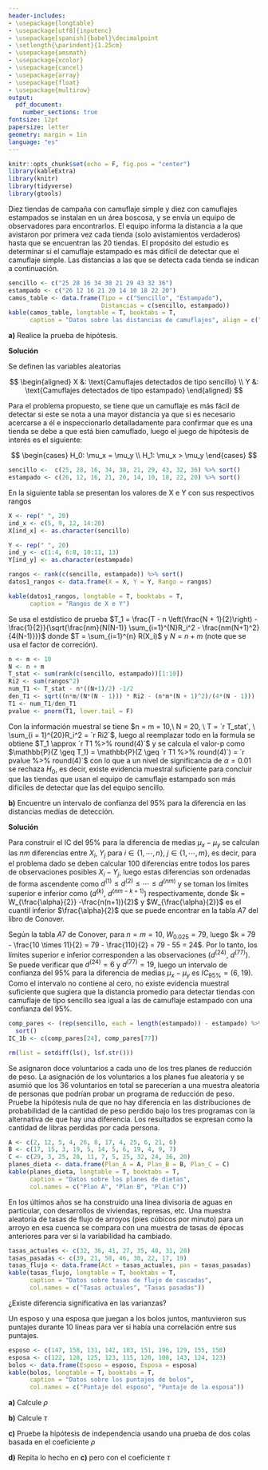 ```yaml
---
header-includes:
- \usepackage{longtable}
- \usepackage[utf8]{inputenc}
- \usepackage[spanish]{babel}\decimalpoint
- \setlength{\parindent}{1.25cm}
- \usepackage{amsmath}
- \usepackage{xcolor}
- \usepackage{cancel}
- \usepackage{array}
- \usepackage{float}
- \usepackage{multirow}
output:
  pdf_document:
    number_sections: true
fontsize: 12pt
papersize: letter
geometry: margin = 1in
language: "es"
---
```


```r
knitr::opts_chunk$set(echo = F, fig.pos = "center")
library(kableExtra)
library(knitr)
library(tidyverse)
library(gtools)
```

\input{PortadaNP}
\thispagestyle{empty}
\tableofcontents

\newpage

\pagestyle{myheadings}
\setcounter{page}{3}

\section{Ejercicio 5.1.6)} 

Diez tiendas de campaña con camuflaje simple y diez con camuflajes estampados 
se instalan en un área boscosa, y se envía un equipo de observadores para 
encontrarlos. El equipo informa la distancia a la que avistaron por primera 
vez cada tienda (solo avistamientos verdaderos) hasta que se encuentran las 20 
tiendas. El propósito del estudio es determinar si el camuflaje estampado es más
difícil de detectar que el camuflaje simple. Las distancias a las que se detecta 
cada tienda se indican a continuación. 

```r
sencillo <- c("25 28 16 34 38 21 29 43 32 36")
estampado <- c("26 12 16 21 20 14 10 18 22 20")
camos_table <- data.frame(Tipo = c("Sencillo", "Estampado"), 
                          Distancias = c(sencillo, estampado))
kable(camos_table, longtable = T, booktabs = T, 
      caption = "Datos sobre las distancias de camuflajes", align = c("c", "c"))
```

**a)** Realice la prueba de hipótesis.

**Solución**

Se definen las variables aleatorias 

$$
\begin{aligned}
X &: \text{Camuflajes detectados de tipo sencillo} \\
Y &: \text{Camuflajes detectados de tipo estampado}
\end{aligned}
$$

Para el problema propuesto, se tiene que un camuflaje es más fácil de detectar 
si este se nota a una mayor distancia ya que si es necesario acercarse a él e 
inspeccionarlo detalladamente para confirmar que es una tienda se debe a que 
está bien camuflado, luego el juego de hipótesis de interés es el siguiente:

$$
\begin{cases}
H_0: \mu_x = \mu_y \\
H_1: \mu_x > \mu_y
\end{cases}
$$
```r
sencillo <-  c(25, 28, 16, 34, 38, 21, 29, 43, 32, 36) %>% sort()
estampado <- c(26, 12, 16, 21, 20, 14, 10, 18, 22, 20) %>% sort()
```

En la siguiente tabla se presentan los valores de X e Y con sus respectivos rangos

\newpage

```r
X <- rep(" ", 20)
ind_x <- c(5, 9, 12, 14:20)
X[ind_x] <- as.character(sencillo)

Y <- rep(" ", 20)
ind_y <- c(1:4, 6:8, 10:11, 13)
Y[ind_y] <- as.character(estampado)

rangos <- rank(c(sencillo, estampado)) %>% sort()
datos1_rangos <- data.frame(X = X, Y = Y, Rango = rangos)

kable(datos1_rangos, longtable = T, booktabs = T,
      caption = "Rangos de X e Y")
```

Se usa el estdístico de prueba 
$T_1 = \frac{T - n \left(\frac{N + 1}{2}\right) - \frac{1}{2}}{\sqrt{\frac{nm}{N(N-1)} \sum_{i=1}^{N}R_i^2 - \frac{nm(N+1)^2}{4(N-1)}}}$ 
donde $T = \sum_{i=1}^{n} R(X_i)$ y $N = n + m$ (note que se usa el factor de correción).

```r
n <- m <- 10
N <- n + m
T_stat <- sum(rank(c(sencillo, estampado))[1:10])
Ri2 <- sum(rangos^2)
num_T1 <- T_stat - n*((N+1)/2) -1/2
den_T1 <- sqrt((n*m/(N*(N - 1))) * Ri2 - (n*m*(N + 1)^2)/(4*(N - 1)))
T1 <- num_T1/den_T1
pvalue <- pnorm(T1, lower.tail = F)

```


Con la información muestral se tiene 
$n = m = 10,\ N = 20, \ T = `r T_stat`, \ \sum_{i = 1}^{20}R_i^2 = `r Ri2`$, 
luego al reemplazar todo en la formula se obtiene $T_1 \approx `r T1 %>% round(4)`$ 
y se calcula el valor-p como 
$\mathbb{P}(Z \geq T_1) = \mathbb{P}(Z \geq `r T1 %>% round(4)`) = `r pvalue %>% round(4)`$
con lo que a un nivel de significancia de $\alpha = 0.01$ se rechaza $H_0$, es 
decir, existe evidencia muestral suficiente para concluir que las tiendas que 
usan el equipo de camuflaje estampado son más difíciles de detectar que las 
del equipo sencillo.

**b)** Encuentre un intervalo de confianza del 95\% para la diferencia en 
las distancias medias de detección.

**Solución**

Para construir el IC del 95\% para la diferencia de medias $\mu_x - \mu_y$ se 
calculan las $nm$ diferencias entre $X_i, \ Y_j$ para 
$i\in \{1, \cdots, n\}, \ j \in \{1, \cdots, m\}$, es decir, para el problema 
dado se deben calcular 100 diferencias entre todos los pares de observaciones 
posibles $X_i - Y_j$, luego estas diferencias son ordenadas de forma ascendente 
como $d^{(1)} \leq d^{(2)} \leq \cdots \leq d^{(nm)}$ y se toman los límites 
superior e inferior como $\left(d^{(k)}, \ d^{(nm - k+1)}\right)$ 
respectivamente, donde $k = W_{\frac{\alpha}{2}} -\frac{n(n+1)}{2}$ y 
$W_{\frac{\alpha}{2}}$ es el cuantil inferior $\frac{\alpha}{2}$ que se puede 
encontrar en la tabla $A7$ del libro de Conover.

Según la tabla $A7$ de Conover, para $n = m = 10$, $W_{0.025} = 79$, 
luego $k = 79 - \frac{10 \times 11}{2} = 79 - \frac{110}{2} = 79 - 55 = 24$. 
Por lo tanto, los límites superior e inferior corresponden a las observaciones
$\left(d^{(24)}, \ d^{(77)}\right)$. Se puede verificar que $d^{(24)} = 6$ y 
$d^{(77)} = 19$, luego un intervalo de confianza del 95\% para la diferencia 
de medias $\mu_x - \mu_y$ es $IC_{95\%} = (6, \ 19)$. Como el intervalo no 
contiene al cero, no existe evidencia muestral suficiente que sugiera que la 
distancia promedio para detectar tiendas con camuflaje de tipo sencillo sea 
igual a las de camuflaje estampado con una confianza del 95\%.

```r
comp_pares <- (rep(sencillo, each = length(estampado)) - estampado) %>%
  sort()
IC_1b <- c(comp_pares[24], comp_pares[77]) 

rm(list = setdiff(ls(), lsf.str()))
```

\newpage

\section{Ejercicio 5.2.6)}

Se asignaron doce voluntarios a cada uno de los tres planes de reducción de peso. 
La asignación de los voluntarios a los planes fue aleatoria y se asumió que los 
36 voluntarios en total se parecerían a una muestra aleatoria de personas que 
podrían probar un programa de reducción de peso. Pruebe la hipótesis nula de 
que no hay diferencia en las distribuciones de probabilidad de la cantidad de 
peso perdido bajo los tres programas con la alternativa de que hay una 
diferencia. Los resultados se expresan como la cantidad de libras perdidas por 
cada persona.

```r
A <- c(2, 12, 5, 4, 26, 8, 17, 4, 25, 6, 21, 6)
B <- c(17, 15, 3, 19, 5, 14, 5, 6, 19, 4, 9, 7)
C <- c(29, 3, 25, 28, 11, 7, 5, 25, 32, 24, 36, 20)
planes_dieta <- data.frame(Plan_A = A, Plan_B = B, Plan_C = C)
kable(planes_dieta, longtable = T, booktabs = T,
      caption = "Datos sobre los planes de dietas", 
      col.names = c("Plan A", "Plan B", "Plan C"))
```

\section{Ejercicio 5.3.2)}

En los últimos años se ha construido una línea divisoria de aguas en particular, 
con desarrollos de viviendas, represas, etc. Una muestra aleatoria de tasas de 
flujo de arroyos (pies cúbicos por minuto) para un arroyo en esa cuenca se 
compara con una muestra de tasas de épocas anteriores para ver si la 
variabilidad ha cambiado.

```r
tasas_actuales <- c(32, 36, 41, 27, 35, 48, 31, 28)
tasas_pasadas <- c(39, 21, 58, 46, 30, 22, 17, 19)
tasas_flujo <- data.frame(Act = tasas_actuales, pas = tasas_pasadas)
kable(tasas_flujo, longtable = T, booktabs = T,
      caption = "Datos sobre tasas de flujo de cascadas",
      col.names = c("Tasas actuales", "Tasas pasadas"))
```

¿Existe diferencia significativa en las varianzas?

\section{Ejercicio 5.4.1)}

Un esposo y una esposa que juegan a los bolos juntos, mantuvieron sus puntajes 
durante 10 líneas para ver si había una correlación entre sus puntajes.

```r
esposo <- c(147, 158, 131, 142, 183, 151, 196, 129, 155, 158)
esposa <- c(122, 128, 125, 123, 115, 120, 108, 143, 124, 123)
bolos <- data.frame(Esposo = esposo, Esposa = esposa)
kable(bolos, longtable = T, booktabs = T,
      caption = "Datos sobre los puntajes de bolos",
      col.names = c("Puntaje del esposo", "Puntaje de la esposa"))
```

**a)** Calcule $\rho$

**b)** Calcule $\tau$

**c)** Pruebe la hipótesis de independencia usando una prueba de dos colas 
basada en el coeficiente $\rho$

**d)** Repita lo hecho en **c)** pero con el coeficiente $\tau$



